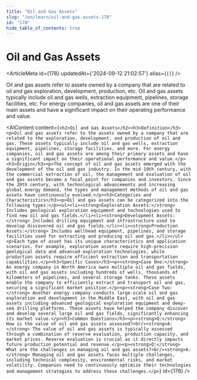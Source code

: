 ```yaml
---
title: "Oil and Gas Assets"
slug: "/en/learn/oil-and-gas-assets-178"
id: "178"
hide_table_of_contents: true
---
```



# Oil and Gas Assets

<ArticleMeta id={178} updatedAt={'2024-09-12 21:02:57'} alias={`[]`} />
<div className='border-solid border-b border-t-0 my-4 border-[var(--ifm-color-gray-300)]' />

Oil and gas assets refer to assets owned by a company that are related to oil and gas exploration, development, production, etc. Oil and gas assets typically include oil and gas wells, extraction equipment, pipelines, storage facilities, etc. For energy companies, oil and gas assets are one of their main assets and have a significant impact on their operating performance and value.

<AIContent content={`<h2>Oil and Gas Assets</h2><h3>Definition</h3><p>Oil and gas assets refer to the assets owned by a company that are related to the exploration, development, and production of oil and gas. These assets typically include oil and gas wells, extraction equipment, pipelines, storage facilities, and more. For energy companies, oil and gas assets are among their primary assets and have a significant impact on their operational performance and value.</p><h3>Origin</h3><p>The concept of oil and gas assets emerged with the development of the oil and gas industry. In the mid-19th century, with the commercial extraction of oil, the management and evaluation of oil and gas assets became a focal point for companies and investors. Since the 20th century, with technological advancements and increasing global energy demand, the types and management methods of oil and gas assets have continuously evolved.</p><h3>Categories and Characteristics</h3><p>Oil and gas assets can be categorized into the following types:</p><ul><li><strong>Exploration Assets:</strong> Includes geological exploration equipment and technologies used to find new oil and gas fields.</li><li><strong>Development Assets:</strong> Includes drilling equipment and infrastructure used to develop discovered oil and gas fields.</li><li><strong>Production Assets:</strong> Includes wellhead equipment, pipelines, and storage facilities used for extracting and producing oil and gas.</li></ul><p>Each type of asset has its unique characteristics and application scenarios. For example, exploration assets require high-precision geological data and advanced exploration technologies, while production assets require efficient extraction and transportation capabilities.</p><h3>Specific Cases</h3><p><strong>Case One:</strong> An energy company in North America owns multiple oil and gas fields, with oil and gas assets including hundreds of wells, thousands of kilometers of pipelines, and several storage tanks. These assets enable the company to efficiently extract and transport oil and gas, securing a significant market position.</p><p><strong>Case Two:</strong> Another energy company conducts large-scale oil and gas exploration and development in the Middle East, with oil and gas assets including advanced geological exploration equipment and deep-sea drilling platforms. These assets have helped the company discover and develop several large oil and gas fields, significantly enhancing its market value.</p><h3>Common Questions</h3><p><strong>Q:</strong> How is the value of oil and gas assets assessed?<br/><strong>A:</strong> The value of oil and gas assets is typically assessed through a combination of reserve evaluation, production capacity, and market prices. Reserve evaluation is crucial as it directly impacts future production potential and revenue.</p><p><strong>Q:</strong> What are the challenges in managing oil and gas assets?<br/><strong>A:</strong> Managing oil and gas assets faces multiple challenges, including technical complexity, environmental risks, and market volatility. Companies need to continuously optimize their technologies and management strategies to address these challenges.</p>`} id={178} />

